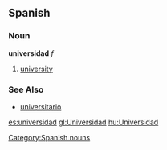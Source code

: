 == Spanish ==
=== Noun ===
'''universidad''' ''f''
# [[university]]

=== See Also ===
*[[universitario]]

[[Category:Spanish nouns]]

[[es:universidad]]
[[gl:Universidad]]
[[hu:Universidad]]